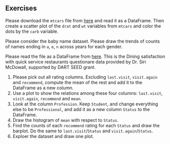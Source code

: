 ## Exercises



::: {#exr-}
Please download the `mtcars` file from [here](assests/datasets/mtcars.csv) and read it as a DataFrame. Then create a scatter plot of the `drat` and `wt` variables from `mtcars` and color the dots by the `carb` variable. 
:::


::: {#exr-}
Please consider the baby name dataset. Please draw the trends of counts of names ending in `a`, `e`, `n` across years for each gender.
:::




::: {#exr-}
Please read the file as a DataFrame from [here](assests/datasets/QSR.csv). This is the Dining satisfaction with quick service restaurants questionare data provided by Dr. Siri McDowall, supported by DART SEED grant.

1. Please pick out all rating columns. Excluding `last.visit`, `visit.again` and `recommend`, compute the mean of the rest and add it to the DataFrame as a new column.
2. Use a plot to show the relations among these four columns:  `last.visit`, `visit.again`, `recommend` and `mean`.
3. Look at the column `Profession`. Keep `Student`, and change everything else to be `Professional`, and add it as a new column `Status` to the DataFrame.
4. Draw the histogram of `mean` with respect to `Status`.
5. Find the counts of each `recommend` rating for each `Status` and draw the barplot. Do the same to `last.visit`/`Status` and `visit.again`/`Status`.
6. Exploer the dataset and draw one plot.
:::


